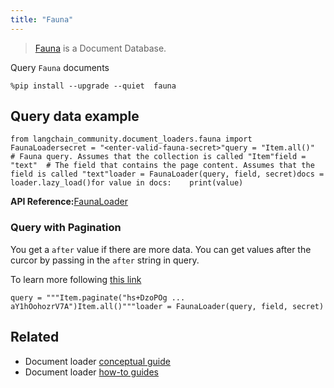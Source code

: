 ```yaml
---
title: "Fauna"
---
```


> [Fauna](https://fauna.com/) is a Document Database.

Query `Fauna` documents

```
%pip install --upgrade --quiet  fauna
```

## Query data example

```
from langchain_community.document_loaders.fauna import FaunaLoadersecret = "<enter-valid-fauna-secret>"query = "Item.all()"  # Fauna query. Assumes that the collection is called "Item"field = "text"  # The field that contains the page content. Assumes that the field is called "text"loader = FaunaLoader(query, field, secret)docs = loader.lazy_load()for value in docs:    print(value)
```

**API Reference:**[FaunaLoader](https://python.langchain.com/api_reference/community/document_loaders/langchain_community.document_loaders.fauna.FaunaLoader.html)

### Query with Pagination

You get a `after` value if there are more data. You can get values after the curcor by passing in the `after` string in query.

To learn more following [this link](https://fqlx-beta--fauna-docs.netlify.app/fqlx/beta/reference/schema_entities/set/static-paginate)

```
query = """Item.paginate("hs+DzoPOg ... aY1hOohozrV7A")Item.all()"""loader = FaunaLoader(query, field, secret)
```

## Related

* Document loader [conceptual guide](/src/oss/concepts/document_loaders)
* Document loader [how-to guides](/src/oss/how_to/#document-loaders)
